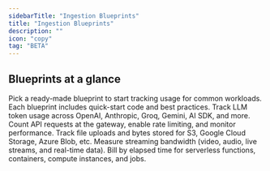 ```yaml
---
sidebarTitle: "Ingestion Blueprints"
title: "Ingestion Blueprints"
description: ""
icon: "copy"
tag: "BETA"
---
```


## Blueprints at a glance

<Info>
Pick a ready-made blueprint to start tracking usage for common workloads. Each blueprint includes quick-start code and best practices.
</Info>

<CardGroup cols={2}>
<Card title="LLM Blueprint" icon="brain-circuit" href="/developer-resources/ingestion-blueprints/llm">
Track LLM token usage across OpenAI, Anthropic, Groq, Gemini, AI SDK, and more.
</Card>

<Card title="API Gateway Blueprint" icon="cloud" href="/developer-resources/ingestion-blueprints/api-gateway">
Count API requests at the gateway, enable rate limiting, and monitor performance.
</Card>

<Card title="Object Storage Blueprint" icon="box-archive" href="/developer-resources/ingestion-blueprints/object-storage">
Track file uploads and bytes stored for S3, Google Cloud Storage, Azure Blob, etc.
</Card>

<Card title="Stream Blueprint" icon="tower-broadcast" href="/developer-resources/ingestion-blueprints/stream">
Measure streaming bandwidth (video, audio, live streams, and real-time data).
</Card>

<Card title="Time Range Blueprint" icon="clock" href="/developer-resources/ingestion-blueprints/time-range">
Bill by elapsed time for serverless functions, containers, compute instances, and jobs.
</Card>
</CardGroup>
